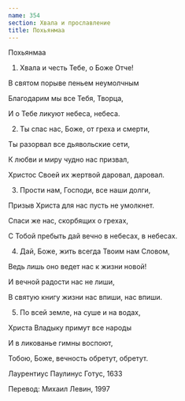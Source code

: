 ```yaml
---
name: 354
section: Хвала и прославление
title: Похьянмаа
---
```

Похьянмаа


1. Хвала и честь Тебе, о Боже Отче!

В святом порыве пеньем неумолчным

Благодарим мы все Тебя, Творца,

И о Тебе ликуют небеса, небеса.


2. Ты спас нас, Боже, от греха и смерти,

Ты разорвал все дьявольские сети,

К любви и миру чудно нас призвал,

Христос Своей их жертвой даровал, даровал.


3. Прости нам, Господи, все наши долги,

Призыв Христа для нас пусть не умолкнет.

Спаси же нас, скорбящих о грехах,

С Тобой пребыть дай вечно в небесах, в небесах.


4. Дай, Боже, жить всегда Твоим нам Словом,

Ведь лишь оно ведет нас к жизни новой!

И вечной радости нас не лиши,

В святую книгу жизни нас впиши, нас впиши.


5. По всей земле, на суше и на водах,

Христа Владыку примут все народы

И в ликованье гимны воспоют,

Тобою, Боже, вечность обретут, обретут.


Лаурентиус Паулинус Готус, 1633

Перевод: Михаил Левин, 1997